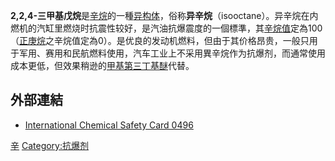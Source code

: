 {{chemref|time=2012-09-26T11:12:49+00:00}}
{{Chembox
|   Name =2,2,4-三甲基戊烷
| ImageFile1=2,2,4-Trimethylpentane.svg
| ImageName1= 2,2,4-三甲基戊烷结构
|   ImageFile2 = Isooctane-3D-balls.png
<!-- | ImageSize = 200px -->
|   ImageName2 = 2,2,4-三甲基戊烷
|   IUPACName = 2,2,4-Trimethylpentane
|   OtherNames =
|Section1={{Chembox Identifiers
| CASNo = 540-84-1
| CASNo_Ref = {{cascite|correct|CAS}}
| PubChem = 10907
| ChemSpiderID = 10445
| ChemSpiderID_Ref = {{chemspidercite|correct|chemspider}}
| EINECS = 208-759-1
| UNNumber = 1262
| MeSHName = 2,2,4-trimethylpentane
| ChEBI = 62805
| ChEBI_Ref = {{ebicite|changed|EBI}}
| ChEMBL = 1797261
| ChEMBL_Ref = {{ebicite|changed|EBI}}
| RTECS = SA3320000
| Beilstein = 1696876
| SMILES = CC(C)CC(C)(C)C
| StdInChI = 1S/C8H18/c1-7(2)6-8(3,4)5/h7H,6H2,1-5H3
| StdInChIKey_Ref = {{stdinchicite|correct|chemspider}}
| StdInChIKey = NHTMVDHEPJAVLT-UHFFFAOYSA-N
| StdInChI_Ref = {{stdinchicite|correct|chemspider}}
}}
|Section2 = {{Chembox Properties
|   Formula = C<sub>8</sub>H<sub>18</sub>
|   MolarMass = 114.22 
|   Appearance = 无色液体
|   Density = 0.688 g/mL
|   Solubility = 
|   MeltingPt = −107.38 °C (165.77 K)
|   BoilingPt = 99.3 °C (372.4 K)
  }}
| Section4 = {{Chembox Thermochemistry
|   Entropy = 328 J·K<sup>−1</sup>·mol<sup>−1</sup>
  }}
| Section7 = {{Chembox Hazards
|   ExternalMSDS = [http://ptcl.chem.ox.ac.uk/MSDS/TR/2,2,4-trimethylpentane.html MSDS]
|   EUClass = 
|   RPhrases = {{R11}}-{{R38}}-{{R50/53}}-{{R65}}-{{R67}}
|   SPhrases = {{S2}}-{{S9}}-{{S16}}-{{S29}}-{{S33}}-{{S60}}-{{S61}}-{{S62}}
|   FlashPt = 4.5 °C
|   Autoignition = 417 °C
  }}
| Section8 = {{Chembox Related
|   Function = [[烷烴|烷烴]]
|   OtherFunctn = [[庚烷|庚烷]]<br />[[辛烷|辛烷]]
|   OtherCpds = [[十六烷|十六烷]]
  }}
}}
'''2,2,4-三甲基戊烷'''是[[辛烷|辛烷]]的一種[[异构体|异构体]]，俗称'''异辛烷'''（isooctane）。异辛烷在内燃机的汽缸里燃烧时抗震性较好，是汽油抗爆震度的一個標準，其[[辛烷值|辛烷值]]定為100（[[正庚烷|正庚烷]]之辛烷值定為0）。是优良的发动机燃料，但由于其价格昂贵，一般只用于军用、赛用和民航燃料使用，汽车工业上不采用異辛烷作为抗爆剂，而通常使用成本更低，但效果稍逊的[[甲基第三丁基醚|甲基第三丁基醚]]代替。

== 外部連結 ==
* [http://www.ilo.org/public/english/protection/safework/cis/products/icsc/dtasht/_icsc04/icsc0496.htm International Chemical Safety Card 0496]{{Wayback|url=http://www.ilo.org/public/english/protection/safework/cis/products/icsc/dtasht/_icsc04/icsc0496.htm |date=20081103045538 }}

{{烷烴}}

[[Category:辛烷|辛]]
[[Category:抗爆剂|Category:抗爆剂]]


{{Hydrocarbon-stub}}
